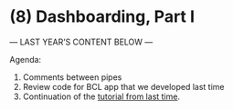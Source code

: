 # (8) Dashboarding, Part I

--- LAST YEAR'S CONTENT BELOW ---

Agenda:

1. Comments between pipes
2. Review code for BCL app that we developed last time
3. Continuation of the [tutorial from last time](cm107.html). 

